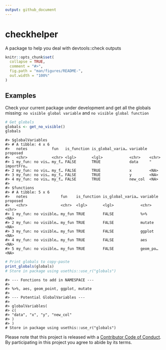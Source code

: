 ```yaml
---
output: github_document
---
```


<!-- README.md is generated from README.Rmd. Please edit that file -->

# checkhelper
A package to help you deal with devtools::check outputs

```r
knitr::opts_chunk$set(
  collapse = TRUE,
  comment = "#>",
  fig.path = "man/figures/README-",
  out.width = "100%"
)
```

## Examples

Check your current package under development and get all the globals missing: `no visible global variable` and `no visible global function`


```r
# Get globals
globals <- get_no_visible()
globals
```
```
#> $globalVariables
#> # A tibble: 4 x 6
#>   notes           fun   is_function is_global_varia… variable proposed     
#>   <chr>           <chr> <lgl>       <lgl>            <chr>    <chr>        
#> 1 my_fun: no vis… my_f… FALSE       TRUE             data     "  importFro…
#> 2 my_fun: no vis… my_f… FALSE       TRUE             x        <NA>         
#> 3 my_fun: no vis… my_f… FALSE       TRUE             y        <NA>         
#> 4 my_fun: no vis… my_f… FALSE       TRUE             new_col  <NA>         
#> 
#> $functions
#> # A tibble: 5 x 6
#>   notes               fun    is_function is_global_varia… variable proposed
#>   <chr>               <chr>  <lgl>       <lgl>            <chr>    <chr>   
#> 1 my_fun: no visible… my_fun TRUE        FALSE            %>%      <NA>    
#> 2 my_fun: no visible… my_fun TRUE        FALSE            mutate   <NA>    
#> 3 my_fun: no visible… my_fun TRUE        FALSE            ggplot   <NA>    
#> 4 my_fun: no visible… my_fun TRUE        FALSE            aes      <NA>    
#> 5 my_fun: no visible… my_fun TRUE        FALSE            geom_po… <NA>
```

```r
# Print globals to copy-paste
print_globals(globals)
# Store in package using usethis::use_r("globals")
```

```
#> --- Fonctions to add in NAMESPACE ---
#> 
#> %>%, aes, geom_point, ggplot, mutate
#> 
#> --- Potential GlobalVariables ---
#> 
#> globalVariables(
#> c(
#> "data", "x", "y", "new_col"
#> )
#> )
# Store in package using usethis::use_r("globals")
```


  Please note that this project is released with a [Contributor Code of Conduct](CODE_OF_CONDUCT.md).
  By participating in this project you agree to abide by its terms.
